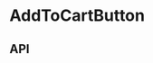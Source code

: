 
<Meta title="Components/AddToCartButton" component={AddToCartButton} />

# AddToCartButton

<Preview>
  <Story name="Base component">
    <AddToCartContextProvider value={useAddToCart()}>
      <VariantSelectContextProvider
        value={useVariantSelect(ProductDetailImageFixture.variantOptions)}
      >
        <AddToCartButton
          dataTestRef="ADD_TO_CART_SMALL_CTA"
          productName="Product"
        />
      </VariantSelectContextProvider>
    </AddToCartContextProvider>
  </Story>
</Preview>

## API

<Props of={AddToCartButton} />
